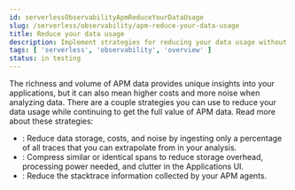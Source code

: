 ```yaml
---
id: serverlessObservabilityApmReduceYourDataUsage
slug: /serverless/observability/apm-reduce-your-data-usage
title: Reduce your data usage
description: Implement strategies for reducing your data usage without compromising the ability to analyze APM data.
tags: [ 'serverless', 'observability', 'overview' ]
status: in testing
---
```


<DocBadge template="technical preview" />
The richness and volume of APM data provides unique insights into your applications, but it can
also mean higher costs and more noise when analyzing data. There are a couple strategies you can
use to reduce your data usage while continuing to get the full value of APM data. Read more about
these strategies:

* <DocLink id="serverlessObservabilityApmTransactionSampling" />: Reduce data storage, costs, and
noise by ingesting only a percentage of all traces that you can extrapolate from in your analysis.
* <DocLink id="serverlessObservabilityApmCompressSpans" />: Compress similar or identical spans to
reduce storage overhead, processing power needed, and clutter in the Applications UI.
* <DocLink id="serverlessObservabilityApmReduceStackTrace" />: Reduce the stacktrace information
collected by your APM agents.
